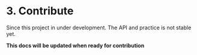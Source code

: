 
<Meta title="Guide/3. Contribute" />

# 3. Contribute

Since this project in under development. The API and practice is not stable yet.

**This docs will be updated when ready for contribution**
